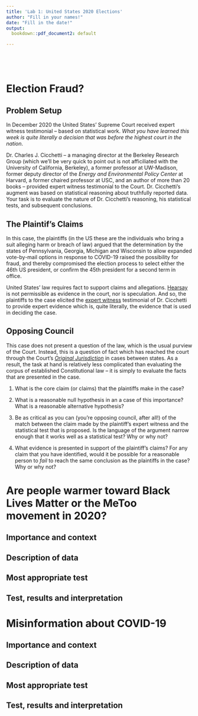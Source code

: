 ```yaml
---
title: 'Lab 1: United States 2020 Elections'
author: "Fill in your names!"
date: "Fill in the date!"
output:
  bookdown::pdf_document2: default

---
```


```r

```

```r

```

```r

```

```r

```

\clearpage 
# Election Fraud? 
## Problem Setup 

In December 2020 the United States' Supreme Court received expert witness testimonial -- based on statistical work. *What you have learned this week is quite literally a decision that was before the highest court in the nation*. 

Dr. Charles J. Cicchetti -- a managing director at the Berkeley Research Group (which we'll be very quick to point out is not afficiliated with the University of California, Berkeley), a former professor at UW-Madison, former deputy director of the *Energy and Environmental Policy Center* at Harvard, a former chaired professor at USC, and an author of more than 20 books -- provided expert witness testimonial to the Court. Dr. Cicchetti's augment was based on statistical reasoning about truthfully reported data. Your task is to evaluate the nature of Dr. Cicchetti's reasoning, his statistical tests, and subsequent conclusions. 

## The Plaintif's Claims 

In this case, the plaintiffs (in the US these are the individuals who bring a suit alleging harm or breach of law) argued that the determination by the states of Pennsylvania, Georgia, Michigan and Wisconsin to allow expanded vote-by-mail options in response to COVID-19 raised the possibility for fraud, and thereby compromised the election process to select either the 46th US president, or confirm the 45th president for a second term in office. 

United States' law requires fact to support claims and allegations. [Hearsay](https://en.wikipedia.org/wiki/Hearsay_in_United_States_law) is not permissible as evidence in the court, nor is speculation. And so, the plaintiffs to the case elicited the [expert witness](https://en.wikipedia.org/wiki/Expert_witness) testimonial of Dr. Cicchetti to provide expert evidence which is, quite literally, the evidence that is used in deciding the case. 

## Opposing Council 

This case does not present a question of the law, which is the usual purview of the Court. Instead, this is a question of fact which has reached the court through the Court's [*Original Jurisdiction*](https://www.fjc.gov/history/courts/jurisdiction-original-supreme-court) in cases between states. As a result, the task at hand is relatively less complicated than evaluating the corpus of established Constitutional law -- it is simply to evaluate the facts that are presented in the case. 

1. What is the core claim (or claims) that the plaintiffs make in the case? 

> 

2. What is a reasonable null hypothesis in an a case of this importance? What is a reasonable alternative hypothesis? 

> 

3. Be as critical as you can (you're opposing council, after all!) of the match between the claim made by the plaintiff's expert witness and the statistical test that is proposed. Is the language of the argument narrow enough that it works well as a statistical test? Why or why not? 

>

4. What evidence is presented in support of the plaintiff's claims? For any claim that you have identified, would it be possible for a reasonable person to *fail* to reach the same conclusion as the plaintiffs in the case? Why or why not? 

> 

\clearpage 

# Are people warmer toward Black Lives Matter or the MeToo movement in 2020? 

## Importance and context
<!-- You can (and should delete each of these comments lines in your final report) --> 

## Description of data
<!-- Not only the data that you use, but why this is the most reasonable data _to_ use --> 
<!-- What is the data like before you make any changes to it --> 
<!-- What changes do you make to the data and why? --> 
<!-- What does the data look like after you've made these changes to it --> 

## Most appropriate test 
<!-- What is the most appropriate test for you to conduct to answer the question at hand? --> 
<!-- What is the null hypothesis for this test, and what would it mean to reject this null --> 
<!-- What, if any, are the limitations to the test? --> 

## Test, results and interpretation
<!-- What test do you conduct --> 
<!-- What are the results of this test? --> 
<!-- What do the results of this test mean? What is the practical significance --> 
<!-- What, if any, of the requirements that the test places on the data are not met --> 
<!-- What does it mean for the data to fail to meet these requirements --> 

\clearpage 

# Misinformation about COVID-19

## Importance and context
<!-- You can (and should delete each of these comments lines in your final report) --> 

## Description of data
<!-- Not only the data that you use, but why this is the most reasonable data _to_ use --> 
<!-- What is the data like before you make any changes to it --> 
<!-- What changes do you make to the data and why? --> 
<!-- What does the data look like after you've made these changes to it --> 

## Most appropriate test 
<!-- What is the most appropriate test for you to conduct to answer the question at hand? --> 
<!-- What is the null hypothesis for this test, and what would it mean to reject this null --> 
<!-- What, if any, are the limitations to the test? --> 

## Test, results and interpretation
<!-- What test do you conduct --> 
<!-- What are the results of this test? --> 
<!-- What do the results of this test mean? What is the practical significance --> 
<!-- What, if any, of the requirements that the test places on the data are not met --> 
<!-- What does it mean for the data to fail to meet these requirements --> 